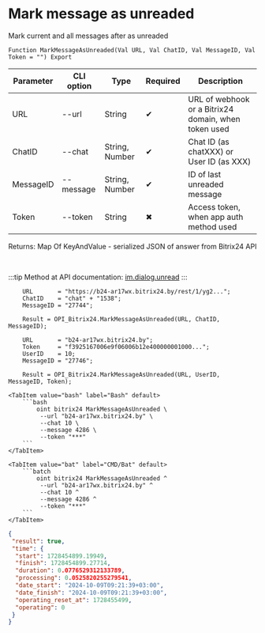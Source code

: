 ﻿---
sidebar_position: 7
---


# Mark message as unreaded
 Mark current and all messages after as unreaded



`Function MarkMessageAsUnreaded(Val URL, Val ChatID, Val MessageID, Val Token = "") Export`

  | Parameter | CLI option | Type | Required | Description |
  |-|-|-|-|-|
  | URL | --url | String | &#x2714; | URL of webhook or a Bitrix24 domain, when token used |
  | ChatID | --chat | String, Number | &#x2714; | Chat ID (as chatXXX) or User ID (as XXX) |
  | MessageID | --message | String, Number | &#x2714; | ID of last unreaded message |
  | Token | --token | String | &#x2716; | Access token, when app auth method used |

  
  Returns:  Map Of KeyAndValue - serialized JSON of answer from Bitrix24 API

<br/>

:::tip
Method at API documentation: [im.dialog.unread](https://dev.1c-bitrix.ru/learning/course/?COURSE_ID=93&LESSON_ID=12055)
:::
<br/>


```bsl title="1C:Enterprise/OneScript code example"
    URL       = "https://b24-ar17wx.bitrix24.by/rest/1/yg2...";
    ChatID    = "chat" + "1538";
    MessageID = "27744";

    Result = OPI_Bitrix24.MarkMessageAsUnreaded(URL, ChatID, MessageID);

    URL       = "b24-ar17wx.bitrix24.by";
    Token     = "f3925167006e9f06006b12e400000001000...";
    UserID    = 10;
    MessageID = "27746";

    Result = OPI_Bitrix24.MarkMessageAsUnreaded(URL, UserID, MessageID, Token);
```
 

 <Tabs>
  
    <TabItem value="bash" label="Bash" default>
        ```bash
            oint bitrix24 MarkMessageAsUnreaded \
             --url "b24-ar17wx.bitrix24.by" \
             --chat 10 \
             --message 4286 \
             --token "***"
        ```
    </TabItem>
  
    <TabItem value="bat" label="CMD/Bat" default>
        ```batch
            oint bitrix24 MarkMessageAsUnreaded ^
             --url "b24-ar17wx.bitrix24.by" ^
             --chat 10 ^
             --message 4286 ^
             --token "***"
        ```
    </TabItem>
</Tabs>


```json title="Result"
{
 "result": true,
 "time": {
  "start": 1728454899.19949,
  "finish": 1728454899.27714,
  "duration": 0.0776529312133789,
  "processing": 0.0525820255279541,
  "date_start": "2024-10-09T09:21:39+03:00",
  "date_finish": "2024-10-09T09:21:39+03:00",
  "operating_reset_at": 1728455499,
  "operating": 0
 }
}
```
